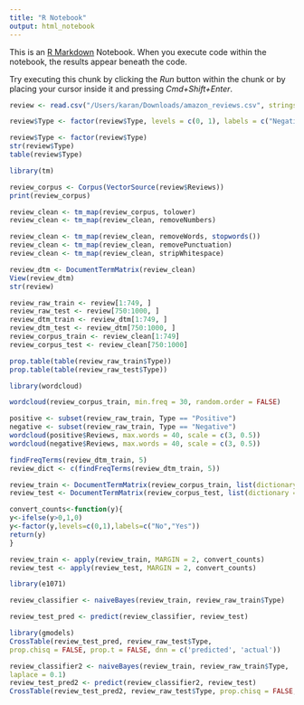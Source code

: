 ```yaml
---
title: "R Notebook"
output: html_notebook
---
```


This is an [R Markdown](http://rmarkdown.rstudio.com) Notebook. When you execute code within the notebook, the results appear beneath the code. 

Try executing this chunk by clicking the *Run* button within the chunk or by placing your cursor inside it and pressing *Cmd+Shift+Enter*. 

```r
review <- read.csv("/Users/karan/Downloads/amazon_reviews.csv", stringsAsFactors = FALSE)

```
```r
review$Type <- factor(review$Type, levels = c(0, 1), labels = c("Negative","Positive"))
```
```r
review$Type <- factor(review$Type)
str(review$Type)
table(review$Type)
```
```r
library(tm)
```
```r
review_corpus <- Corpus(VectorSource(review$Reviews))
print(review_corpus)
```
```r
review_clean <- tm_map(review_corpus, tolower)
review_clean <- tm_map(review_clean, removeNumbers)
```
```r
review_clean <- tm_map(review_clean, removeWords, stopwords())
review_clean <- tm_map(review_clean, removePunctuation)
review_clean <- tm_map(review_clean, stripWhitespace)
```
```r
review_dtm <- DocumentTermMatrix(review_clean)
View(review_dtm)
str(review)
```
```r
review_raw_train <- review[1:749, ]
review_raw_test <- review[750:1000, ]
review_dtm_train <- review_dtm[1:749, ]
review_dtm_test <- review_dtm[750:1000, ]
review_corpus_train <- review_clean[1:749]
review_corpus_test <- review_clean[750:1000]
```
```r
prop.table(table(review_raw_train$Type))
prop.table(table(review_raw_test$Type))
```
```r
library(wordcloud)
```
```r
wordcloud(review_corpus_train, min.freq = 30, random.order = FALSE)
```
```r
positive <- subset(review_raw_train, Type == "Positive")
negative <- subset(review_raw_train, Type == "Negative")
wordcloud(positive$Reviews, max.words = 40, scale = c(3, 0.5)) 
wordcloud(negative$Reviews, max.words = 40, scale = c(3, 0.5))
```
```r
findFreqTerms(review_dtm_train, 5)
review_dict <- c(findFreqTerms(review_dtm_train, 5))
```
```r
review_train <- DocumentTermMatrix(review_corpus_train, list(dictionary = review_dict))
review_test <- DocumentTermMatrix(review_corpus_test, list(dictionary = review_dict))
```
```r
convert_counts<-function(y){
y<-ifelse(y>0,1,0)
y<-factor(y,levels=c(0,1),labels=c("No","Yes"))
return(y)
}
```
```r
review_train <- apply(review_train, MARGIN = 2, convert_counts) 
review_test <- apply(review_test, MARGIN = 2, convert_counts)
```
```r
library(e1071)
```
```r
review_classifier <- naiveBayes(review_train, review_raw_train$Type)
```
```r
review_test_pred <- predict(review_classifier, review_test)
```
```r
library(gmodels)
CrossTable(review_test_pred, review_raw_test$Type,
prop.chisq = FALSE, prop.t = FALSE, dnn = c('predicted', 'actual'))
```
```r
review_classifier2 <- naiveBayes(review_train, review_raw_train$Type,
laplace = 0.1)
review_test_pred2 <- predict(review_classifier2, review_test)
CrossTable(review_test_pred2, review_raw_test$Type, prop.chisq = FALSE, prop.t = FALSE, prop.r = FALSE, dnn = c('predicted', 'actual'))
```





